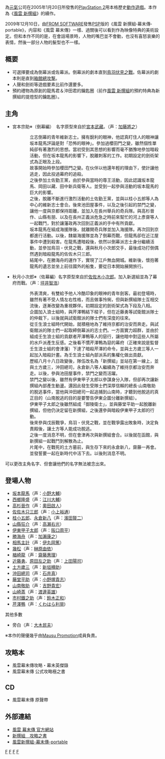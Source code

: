 {{NoteTA
| G1=Games
}}
{{Infobox VG
| title= 風雲 幕末傳
| japanese = 風雲 幕末伝
| developer= [[元氣|元氣]]
| publisher= [[元氣|元氣]]
| designer=
| series=
| engine=
| released= '''PlayStation 2'''{{vgrelease|JP|2005年1月20日}}'''PlayStation Portable'''{{vgrelease|JP|2009年12月10日}}
| genre= [[動作冒險遊戲|動作冒險遊戲]]
| modes= [[單人遊戲|單人遊戲]]
| platforms= [[PlayStation_2|PlayStation 2]]、[[PlayStation_Portable|PlayStation Portable]]
}}

{{vgname|風雲 幕末傳|ja=風雲 幕末伝}}為[[元氣|元氣]]公司在2005年1月20日所發售的[[PlayStation_2|PlayStation 2]]用本格歷史[[動作遊戲|動作遊戲]]。本作為《[[風雲_新撰組|風雲 新撰組]]》的續作。

2009年12月10日，由[[FROM_SOFTWARE|FROM SOFTWARE]]發售[[PSP|PSP]]版的《風雲 新撰組‐幕末傳‐portable》，内容和《風雲 幕末傳》一樣、過關後可以看到作為映像特典的美術設定。但和本作不同的是，在會話場景時，人物的嘴巴並不會動，也沒有喜怒哀樂的表情，然後一部分人物的髮型也不一樣。

== 概要 ==
*可選擇要成為倒幕派或佐幕派。倒幕派的劇本直到[[鳥羽伏見之戰|鳥羽伏見之戰]]。佐幕派的劇本則是直到[[箱館戰爭|箱館總攻撃]]。
*人聲和劍術等遊戲要素比前作還要多。
*預約禮物為原創的龍馬君＆沖田君的鑰匙圈（前作[[風雲_新撰組|風雲 新撰組]]的預約特典為新撰組的提燈型的鑰匙圈）。

== 主角 ==
*宮本宗助※（倒幕編）　名字原型來自於[[宮本武藏|宮本武藏]]。（声：[[加藤將之|加藤將之]]）
::立志倒幕的青年維新志士。擁有銳利的眼神，他認真盯住人的眼神讓坂本龍馬評論是對「恐怖的眼神」。參加過櫻田門之變，雖然個性單純卻有著激烈的思想。當初受到其思想的影響而毫不猶豫地參加暗殺活動，但在坂本龍馬的影響下，脫離刺客的工作。初期設定的劍術架式為正眼及上段。
::故事開始時參加櫻田門之變。在伙伴以他還年輕的理由下，使計讓他逃走，因此投過幕府的追殺。
::之後參加土佐勤王黨，由於參與當時的尊王活動，因此認識坂本龍馬、岡田以藏、田中新兵衛等人。並受到一起參與活動的坂本龍馬的巨大的影響。
::之後，脫離不斷進行激烈活動的土佐勤王黨，並與以桂小五郎等人為中心的維新志士會合。後來池田屋事件，以及之後引起的禁門之變，讓他一度與京都保持距離，並加入在長州舉兵的奇兵隊。與高杉晉作、山縣有朋、以及在長州正義派危急之時前來幫忙的河上彥齋等人一起戰鬥，對於讓藩政再次回到正義派的手中有所貢獻。
::坂本龍馬在組成海援隊後，就離開奇兵隊並加入海援隊。再次回到京都進行活動。以後，隸屬海援隊並為了倒幕而戰，但龍馬卻在近江屋事件中遭到殺害。在龍馬遭暗殺後，依然以倒幕派志士身分繼續活動，並參加鳥羽・伏見之戰，還與秋月小次郎交手，最後成功打倒偶然遇到暗殺龍馬的佐佐木只三郎。
::結尾中，在勝海舟的運作下，實現了江戶無血開城。維新後，懷抱著龍馬的遺志並坐上前往國外的船隻，要從日本開始展開旅行。

*秋月小次郎※（佐幕編）名字原型來自於[[佐佐木小次郎|佐佐木小次郎]]。加入新選組並為了幕府而戰。（声：[[坪井智浩|坪井智浩]]）
::外表清爽，有雙給予他人冷酷印象的眼神的青年劍客。最初登場時，雖然有著不受人情左右性格，而且做事怜悧，但與新撰組隊士互相交流後，逐漸改變為重視夥伴。初期設定的劍術架式為下段及八相。
::企圖加入浪士組時，與芹澤鴨結下樑子，但在近藤勇等試衛館派隊士的仲裁下，以後就與試衛館派的隊士們有深度的往來。
::從壬生浪士組時代開始，就積極地為了維持京都的治安而奔走。與試衛館派的隊士們一起取締倒幕派的志士們。一方面實力超群，並由於組成壬生浪士組的貢獻者芹澤鴨等人的惡行，讓他暗中對這些人所屬的水戶派產生反感。之後看不慣芹澤鴨為惡的幕府（正確來說是監督壬生浪士組的會津藩）下達了暗殺芹澤的命令，並與土方歲三等人一起加入暗殺計畫。為壬生浪士組內部派系的集權化做出貢獻。
::歷經八月十八日政變後，隊伍改名為「新撰組」並站在第一線上，並與土方歲三，沖田總司，永倉新八等人繼續為了維持京都治安而奔走。以後，參與池田屋事件，禁門之變而活躍。
::禁門之變以後，雖然有伊東甲子太郎以參謀身分入隊，但卻再次讓新撰組內部產生動盪。還因此發生受隊士們深厚信賴的總長‧山南敬助的脫逃事件，當他與沖田總司一起追捕到山南時，才聽到他脫逃的真正目的（山南脫逃的目的是要警告伊東企圖分離新撰組）。
::伊東甲子太郎之後雖然組成「御陵衛士」，並與藤堂平助一起脫離新撰組，但他仍決定留在新撰組，之後還參與暗殺伊東甲子太郎的行動。
::後來參與戊辰戰爭，鳥羽・伏見之戰，並在戰爭露出敗象時，決定負責殿後，讓土方等人能成功脫逃。
::之後一度消息不明，但在會津再次與新撰組會合。以後就在函館，與新撰組一起戰鬥到解散為止。
::片尾中，在戰死的土方墓前，與生存下來的永倉新八，齋藤一再會。並發誓要一起在新時代中活下去。以後則消息不明。

可以更改主角名字、但會讓他們的名字無法被念出來。

== 登場人物 ==
*[[坂本龍馬|坂本龍馬]]（声：[[小野大輔|小野大輔]]）
*[[西鄉隆盛|西鄉隆盛]]（声：[[江川大輔|江川大輔]]）
*[[高杉晉作|高杉晉作]]（声：[[奧田啟人|奧田啟人]]）
*[[佐佐木只三郎|佐佐木只三郎]]（声：[[小上裕通|小上裕通]]）
*[[木戶孝允|桂小五郎]]、[[永倉新八|永倉新八]]（声：[[濱田賢二|濱田賢二]]）
*[[山縣有朋|山縣狂介]]（声：[[高瀨右光|高瀨右光]]）
*[[伊東甲子太郎|伊東甲子太郎]]（声：[[阪口周平|阪口周平]]）
*[[勝海舟|勝海舟]]（声：[[加瀨康之|加瀨康之]]）
*[[相馬主計|相馬主計]]（声：[[伊丸岡篤|伊丸岡篤]]）
*[[木戶松子|幾松]]（声：[[榊原由依|榊原由依]]）
*[[楢崎龍|楢崎龍]]（声：[[齋藤惠理|齋藤惠理]]）
*[[近藤勇|近藤勇]]、[[原田左之助|原田左之助]]（声：[[上田陽司|上田陽司]]）
*[[土方歲三|土方歲三]]（声：[[新垣樽助|新垣樽助]]）
*[[沖田總司|沖田總司]]（声：[[石井真|石井真]]）
*[[藤堂平助|藤堂平助]]（声：[[小野塚貴志|小野塚貴志]]）
*[[山南敬助|山南敬助]]（声：[[吉野貴宏|吉野貴宏]]）
*[[山崎蒸|山崎蒸]]（声：[[渡邊英雄|渡邊英雄]]）
*[[市村鐵之助|市村鐵之助]]（声：[[鈴木正和|鈴木正和]]）
*[[芹澤鴨|芹澤鴨]]（声：[[くわはら利晃|くわはら利晃]])
其他多數
*旁白（声：[[大木民夫|大木民夫]]）

※本作的聲優幾乎由[[Mausu_Promotion|Mausu Promotion]]成員負責。

== 攻略本 ==
*風雲幕末傳攻略・幕末英傑錄
*風雲幕末傳 公式攻略極之書

== CD ==
*風雲幕末傳 原聲帶

== 外部連結 ==
*[https://web.archive.org/web/20100113033224/http://www.genki.co.jp/games/bmd/ 風雲 幕末傳 官方網站]
*[http://shinsen.client.jp/ 新撰組　攻略之書]
*[https://web.archive.org/web/20130304202806/http://www.fromsoftware.jp/portable/ssg/ 風雲新撰組-幕末傳-portable]

[[Category:動作冒險遊戲|F]]
[[Category:PlayStation_2游戏|F]]
[[Category:2005年电子游戏|F]]
[[Category:日本独占电子游戏|F]]